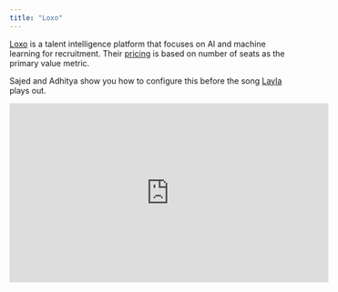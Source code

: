 ```yaml
---
title: "Loxo"
---
```


[Loxo](https://loxo.co/) is a talent intelligence platform that focuses on AI and machine learning for recruitment. Their [pricing](https://loxo.co/pricing/) is based on number of seats as the primary value metric. 

Sajed and Adhitya show you how to configure this before the song [Layla](https://www.youtube.com/watch?v=5dCSUD37qxQ) plays out.


<iframe
  width="560"
  height="315"
  src="https://www.youtube.com/embed/oHv5FnEM6wQ"
  title="YouTube video player"
  frameBorder="0"
  allow="accelerometer; autoplay; clipboard-write; encrypted-media; gyroscope; picture-in-picture"
  allowFullScreen
></iframe>